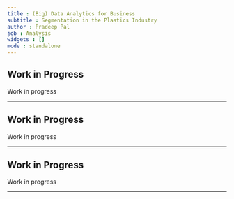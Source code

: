 ---
title : (Big) Data Analytics for Business
subtitle : Segmentation in the Plastics Industry
author : Pradeep Pal
job : Analysis
widgets : []
mode : standalone 
---


## Work in Progress

Work in progress

---

## Work in Progress

Work in progress

---

## Work in Progress

Work in progress

---
